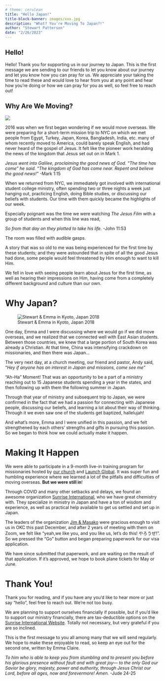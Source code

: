 ```yaml
---
# theme: cerulean
title: "Hello Japan!"
title-block-banner: images/xxx.jpg
description: "What? You're Moving To Japan?!"
author: "Stewart Patterson"
date: "2/26/2023"
---
```


## Hello!

Hello! Thank you for supporting us in our journey to Japan. This is the first message we are sending to our friends to let you know about our journey and let you know how you can pray for us. We appreciate your taking the time to read these and would love to hear from you at any point and hear how you're doing or how we can pray for you as well, so feel free to reach out!

## Why Are We Moving?

![](images/xxx.jpg)

2016 was when we first began wondering if we would move overseas. We were preparing for a short-term mission trip to NYC on which we met people from Egypt, Turkey, Japan, Korea, Bangladesh, India, etc. many of whom recently moved to America, could barely speak English, and had never heard of the gospel of Jesus. It felt like the pioneer work heralding the news of the kingdom that Jesus set out on in Mark 1.

::: {.callout-note appearance="minimal"}
*Jesus went into Galilee, proclaiming the good news of God. "The time has come" he said. "The kingdom of God has come near. Repent and believe the good news!"* -Mark 1:15
:::

When we returned from NYC, we immediately got involved with international student college ministry, often spending two or three nights a week just hanging out, practicing English, doing Bible studies, or discussing our beliefs with students. Our time with them quickly became the highlights of our week.

Especially poignant was the time we were watching *The Jesus Film* with a group of students and when this line was read,

::: {.callout-note appearance="minimal"}
*So from that day on they plotted to take his life.* -John 11:53
:::

The room was filled with audible gasps.

A story that was so old to me was being experienced for the first time by these students; and they were astounded that in spite of all the good Jesus had done, some people would feel threatened by Him enough to want to kill Him.

We fell in love with seeing people learn about Jesus for the first time, as well as hearing their impressions on Him, having come from a completely different background and culture than our own.

# Why Japan?

![Stewart & Emma in Kyoto, Japan 2018](images/castletop.jpg)

One day, Emma and I were discussing where we would go if we did move overseas, and we realized that we connected well with East Asian students. Between those countries, we knew that a large portion of South Korea was already a Christian. At that time, China was intensifying crackdown on missionaries, and then there was Japan...

The very next day, at a church meeting, our friend and pastor, Andy said, "*Hey if anyone has an interest in Japan and missions, come see me*"

"Ah-Ha" Moment! That was an opportunity to be a part of a ministry reaching out to 15 Japanese students spending a year in the states, and then following up with them the following summer in Japan.

Through that year of ministry and subsequent trip to Japan, we were confirmed in the fact that we had a passion for connecting with Japanese people, discussing our beliefs, and learning a lot about their way of thinking. Through it we even saw one of the students get baptized, hallelujah!

And what's more, Emma and I were unified in this passion, and we felt strengthened by each others' strengths and gifts in pursuing this passion. So we began to think how we could actually make it happen.

# Making It Happen

We were able to participate in a 9-month live-in training program for missionaries hosted by [our church](https://www.bridgewaychurch.com/) and [Launch Global](https://www.launchglobal.org/). It was super fun and humbling experience where we learned a lot of the pitfalls and difficulties of moving overseas. **But we were still in**!

Through COVID and many other setbacks and delays, we found an awesome organization [Sunrise International](https://www.sunriseinternational.org/), who we have great chemistry with. They specialize in ministry in Japan and have a ton of wisdom and experience, as well as practical help available to get us settled and set up in Japan.

The leaders of the organization [Jim & Masako](https://www.sunriseinternational.org/missionaries/jim-and-masako-millard/) were gracious enough to visit us in OKC this past December, and after 2 years of meeting with them on Zoom, we felt like "yeah,we like you, and you like us, let's do this! やろうぜ!". So we pressed the "Go" button and began preparing paperwork for our visa application.

We have since submitted that paperwork, and are waiting on the result of that application. If it's approved, we hope to book plane tickets for May or June.

# Thank You!

Thank you for reading, and if you have any you'd like to hear more or just say "hello", feel free to reach out. We're not too busy.

We are planning to support ourselves financially if possible, but if you'd like to support our ministry financially, there are tax-deductible options on the [Sunrise International Website](https://www.sunriseinternational.org/missionaries/stewart-emma-patterson/). Totally not necessary, but very grateful if you are so inclined.

This is the first message to you all among many that we will send regularly. We hope to make these enjoyable to read, so keep an eye out for the second one, written by Emma Claire.

::: {.callout-note appearance="minimal"}
*To him who is able to keep you from stumbling and to present you before his glorious presence without fault and with great joy--- to the only God our Savior be glory, majesty, power and authority, through Jesus Christ our Lord, before all ages, now and forevermore! Amen.* -Jude 24-25
:::
